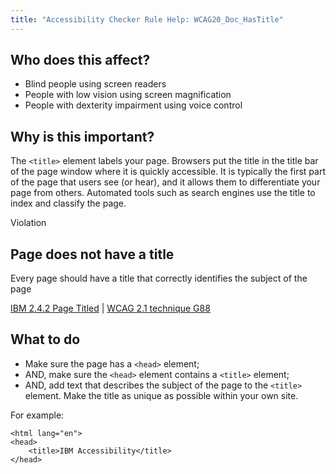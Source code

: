 ```yaml
---
title: "Accessibility Checker Rule Help: WCAG20_Doc_HasTitle"
---
```


<div className="toolHelp">
<Row>
<Column colLg={5} colMd={3} colSm={4} className="toolLeft">

## Who does this affect?

 * Blind people using screen readers
 * People with low vision using screen magnification
 * People with dexterity impairment using voice control

## Why is this important?

The `<title>` element labels your page. Browsers put the title in the title bar of the page window where it is quickly accessible. It is typically the first part of the page that users see (or hear), and it allows them to differentiate your page from others. Automated tools such as search engines use the title to index and classify the page. 

</Column>
<Column colLg={11} colMd={5} colSm={4} className="toolMain">

<div id="locLevel" className="level-violation">Violation</div>

## Page does not have a title
Every page should have a title that correctly identifies the subject of the page

[IBM 2.4.2 Page Titled](https://www.ibm.com/able/guidelines/ci162/page_titled.html) | [WCAG 2.1 technique G88](https://www.w3.org/WAI/WCAG21/Techniques/general/G88)

<div id="locSnippet"></div>

## What to do

 * Make sure the page has a `<head>` element;
 * AND, make sure the `<head>` element contains a `<title>` element;
 * AND, add text that describes the subject of the page to the `<title>` element. Make the title as unique as possible within your own site.

For example:
```
<html lang="en">
<head>
    <title>IBM Accessibility</title>
</head>
```

</Column>
</Row>
</div>

